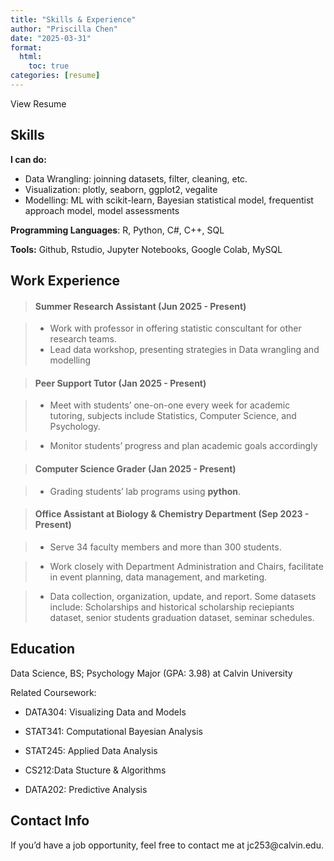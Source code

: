```yaml
---
title: "Skills & Experience"
author: "Priscilla Chen"
date: "2025-03-31"
format:
  html:
    toc: true
categories: [resume]
---
```


View Resume

## Skills

**I can do:**

-   Data Wrangling: joinning datasets, filter, cleaning, etc.
-   Visualization: plotly, seaborn, ggplot2, vegalite
-   Modelling: ML with scikit-learn, Bayesian statistical model, frequentist approach model, model assessments

**Programming Languages**: R, Python, C#, C++, SQL

**Tools:** Github, Rstudio, Jupyter Notebooks, Google Colab, MySQL

## Work Experience

> #### Summer Research Assistant (Jun 2025 - Present)

> -   Work with professor in offering statistic conscultant for other research teams.
> -   Lead data workshop, presenting strategies in Data wrangling and modelling

> #### Peer Support Tutor (Jan 2025 - Present)

> -   Meet with students' one-on-one every week for academic tutoring, subjects include Statistics, Computer Science, and Psychology.

> -   Monitor students' progress and plan academic goals accordingly

> #### Computer Science Grader (Jan 2025 - Present)

> -   Grading students' lab programs using **python**.

> #### Office Assistant at Biology & Chemistry Department (Sep 2023 - Present)

> -   Serve 34 faculty members and more than 300 students.

> -   Work closely with Department Administration and Chairs, facilitate in event planning, data management, and marketing.

> -   Data collection, organization, update, and report. Some datasets include: Scholarships and historical scholarship reciepiants dataset, senior students graduation dataset, seminar schedules.

## Education

Data Science, BS; Psychology Major (GPA: 3.98) at Calvin University

Related Coursework:

-   DATA304: Visualizing Data and Models

-   STAT341: Computational Bayesian Analysis

-   STAT245: Applied Data Analysis

-   CS212:Data Stucture & Algorithms

-   DATA202: Predictive Analysis

## Contact Info

If you'd have a job opportunity, feel free to contact me at jc253\@calvin.edu.
